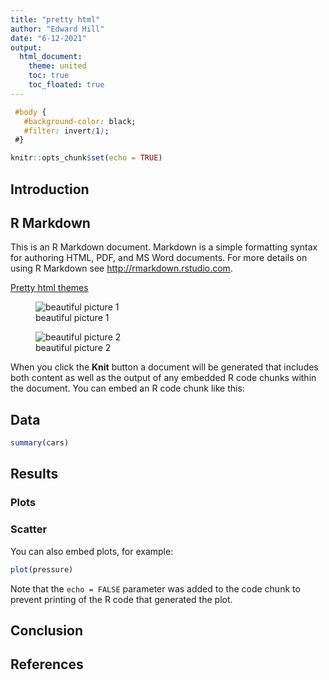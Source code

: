 ```yaml
---
title: "pretty html"
author: "Edward Hill"
date: "6-12-2021"
output:
  html_document:
    theme: united
    toc: true
    toc_floated: true
---
```


```css
 #body {
   #background-color: black;
   #filter: invert(1);
 #}
```


```r
knitr::opts_chunk$set(echo = TRUE)
```

## Introduction
## R Markdown

This is an R Markdown document. Markdown is a simple formatting syntax for authoring HTML, PDF, and MS Word documents. For more details on using R Markdown see <http://rmarkdown.rstudio.com>.

[Pretty html themes](https://bd4c.netlify.app/pretty-rmd.html)

![beautiful picture 1](https://images.unsplash.com/photo-1638348057100-6a069f7af7c7?ixlib=rb-1.2.1&ixid=MnwxMjA3fDB8MHx0b3BpYy1mZWVkfDIxfDZzTVZqVExTa2VRfHxlbnwwfHx8fA%3D%3D&auto=format&fit=crop&w=500&q=60)

![beautiful picture 2](https://images.unsplash.com/photo-1637515944864-426524797cdc?ixlib=rb-1.2.1&ixid=MnwxMjA3fDB8MHx0b3BpYy1mZWVkfDI1fDZzTVZqVExTa2VRfHxlbnwwfHx8fA%3D%3D&auto=format&fit=crop&w=500&q=60)


When you click the **Knit** button a document will be generated that includes both content as well as the output of any embedded R code chunks within the document. You can embed an R code chunk like this:

## Data
```r
summary(cars)
```

## Results {.tabset}

### Plots
### Scatter

You can also embed plots, for example:

```r
plot(pressure)
```

Note that the `echo = FALSE` parameter was added to the code chunk to prevent printing of the R code that generated the plot.

## Conclusion

## References
